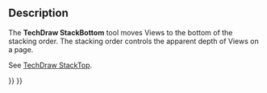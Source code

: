 <languages/>
<translate>

<!--T:1-->
{{Docnav
|[[TechDraw_StackTop|StackTop]]
|[[TechDraw_StackUp|StackUp]]
|[[TechDraw_Workbench|TechDraw]]
|IconL=TechDraw_StackTop.svg
|IconR=TechDraw_StackUp.svg
|IconC=Workbench_TechDraw.svg
}}

<!--T:2-->
{{GuiCommand
|Name=TechDraw StackBottom
|MenuLocation=TechDraw → Stacking → Move view to bottom of stack
|Workbenches=[[TechDraw_Workbench|TechDraw]]
|Shortcut=
|Version=0.21
|SeeAlso=[[TechDraw_StackTop|TechDraw StackTop]], [[TechDraw_StackUp|TechDraw StackUp]], [[TechDraw_StackDown|TechDraw StackDown]]
}}

== Description == <!--T:3-->

<!--T:4-->
The '''TechDraw StackBottom''' tool moves Views to the bottom of the stacking order. The stacking order controls the apparent depth of Views on a page.

<!--T:5-->
See [[TechDraw_StackTop|TechDraw StackTop]].


<!--T:6-->
{{Docnav
|[[TechDraw_StackTop|StackTop]]
|[[TechDraw_StackUp|StackUp]]
|[[TechDraw_Workbench|TechDraw]]
|IconL=TechDraw_StackTop.svg
|IconR=TechDraw_StackUp.svg
|IconC=Workbench_TechDraw.svg
}}

</translate>
{{TechDraw Tools navi{{#translation:}}}}
{{Userdocnavi{{#translation:}}}}